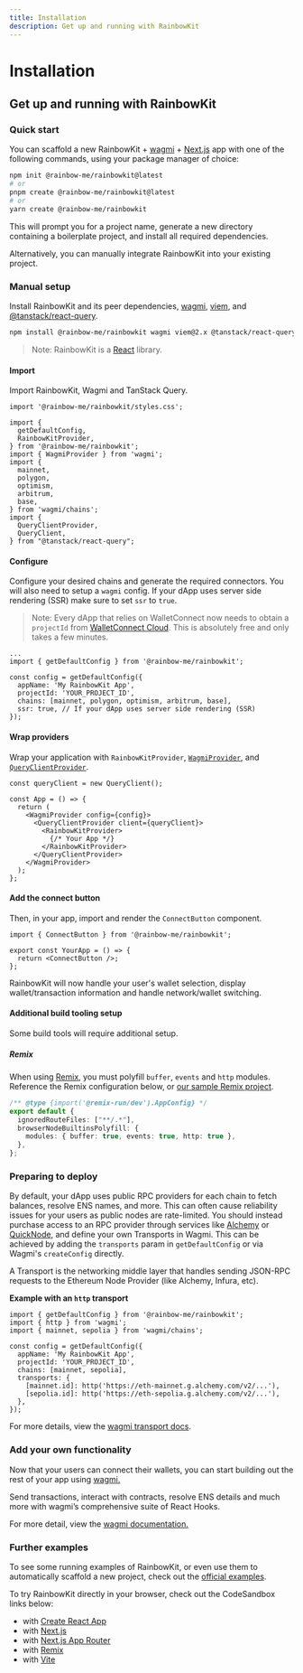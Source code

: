 ```yaml
---
title: Installation
description: Get up and running with RainbowKit
---
```


# Installation

## Get up and running with RainbowKit

### Quick start

You can scaffold a new RainbowKit + [wagmi](https://wagmi.sh) + [Next.js](https://nextjs.org) app with one of the following commands, using your package manager of choice:

```bash
npm init @rainbow-me/rainbowkit@latest
# or
pnpm create @rainbow-me/rainbowkit@latest
# or
yarn create @rainbow-me/rainbowkit
```

This will prompt you for a project name, generate a new directory containing a boilerplate project, and install all required dependencies.

Alternatively, you can manually integrate RainbowKit into your existing project.

### Manual setup

Install RainbowKit and its peer dependencies, [wagmi](https://wagmi.sh/), [viem](https://viem.sh), and [@tanstack/react-query](https://tanstack.com/query/v5).

```bash
npm install @rainbow-me/rainbowkit wagmi viem@2.x @tanstack/react-query
```

> Note: RainbowKit is a [React](https://reactjs.org/) library.

#### Import

Import RainbowKit, Wagmi and TanStack Query.

```tsx
import '@rainbow-me/rainbowkit/styles.css';

import {
  getDefaultConfig,
  RainbowKitProvider,
} from '@rainbow-me/rainbowkit';
import { WagmiProvider } from 'wagmi';
import {
  mainnet,
  polygon,
  optimism,
  arbitrum,
  base,
} from 'wagmi/chains';
import {
  QueryClientProvider,
  QueryClient,
} from "@tanstack/react-query";
```

#### Configure

Configure your desired chains and generate the required connectors. You will also need to setup a `wagmi` config. If your dApp uses server side rendering (SSR) make sure to set `ssr` to `true`.

> Note: Every dApp that relies on WalletConnect now needs to obtain a `projectId` from [WalletConnect Cloud](https://cloud.walletconnect.com/). This is absolutely free and only takes a few minutes.

```tsx line=4-99
...
import { getDefaultConfig } from '@rainbow-me/rainbowkit';

const config = getDefaultConfig({
  appName: 'My RainbowKit App',
  projectId: 'YOUR_PROJECT_ID',
  chains: [mainnet, polygon, optimism, arbitrum, base],
  ssr: true, // If your dApp uses server side rendering (SSR)
});
```

#### Wrap providers

Wrap your application with `RainbowKitProvider`, [`WagmiProvider`](https://wagmi.sh/react/api/WagmiProvider#wagmiprovider), and [`QueryClientProvider`](https://tanstack.com/query/v4/docs/framework/react/reference/QueryClientProvider).

```tsx
const queryClient = new QueryClient();

const App = () => {
  return (
    <WagmiProvider config={config}>
      <QueryClientProvider client={queryClient}>
        <RainbowKitProvider>
          {/* Your App */}
        </RainbowKitProvider>
      </QueryClientProvider>
    </WagmiProvider>
  );
};
```

#### Add the connect button

Then, in your app, import and render the `ConnectButton` component.

```tsx
import { ConnectButton } from '@rainbow-me/rainbowkit';

export const YourApp = () => {
  return <ConnectButton />;
};
```

RainbowKit will now handle your user's wallet selection, display wallet/transaction information and handle network/wallet switching.

#### Additional build tooling setup

Some build tools will require additional setup.

##### Remix

When using [Remix](https://remix.run), you must polyfill `buffer`, `events` and `http` modules. Reference the Remix configuration below, or [our sample Remix project](https://github.com/rainbow-me/rainbowkit/blob/main/examples/with-remix).

```ts
/** @type {import('@remix-run/dev').AppConfig} */
export default {
  ignoredRouteFiles: ["**/.*"],
  browserNodeBuiltinsPolyfill: {
    modules: { buffer: true, events: true, http: true },
  },
};
```

### Preparing to deploy

By default, your dApp uses public RPC providers for each chain to fetch balances, resolve ENS names, and more. This can often cause reliability issues for your users as public nodes are rate-limited. You should instead purchase access to an RPC provider through services like [Alchemy](https://www.alchemy.com/) or [QuickNode](https://www.quicknode.com/), and define your own Transports in Wagmi. This can be achieved by adding the `transports` param in `getDefaultConfig` or via Wagmi's `createConfig` directly.

A Transport is the networking middle layer that handles sending JSON-RPC requests to the Ethereum Node Provider (like Alchemy, Infura, etc).

**Example with an `http` transport**

```tsx
import { getDefaultConfig } from '@rainbow-me/rainbowkit';
import { http } from 'wagmi';
import { mainnet, sepolia } from 'wagmi/chains';

const config = getDefaultConfig({
  appName: 'My RainbowKit App',
  projectId: 'YOUR_PROJECT_ID',
  chains: [mainnet, sepolia],
  transports: {
    [mainnet.id]: http('https://eth-mainnet.g.alchemy.com/v2/...'),
    [sepolia.id]: http('https://eth-sepolia.g.alchemy.com/v2/...'),
  },
});
```

For more details, view the [wagmi transport docs](https://wagmi.sh/core/api/transports#transports).

### Add your own functionality

Now that your users can connect their wallets, you can start building out the rest of your app using [wagmi.](https://wagmi.sh)

Send transactions, interact with contracts, resolve ENS details and much more with wagmi’s comprehensive suite of React Hooks.

For more detail, view the [wagmi documentation.](https://wagmi.sh)

### Further examples

To see some running examples of RainbowKit, or even use them to automatically scaffold a new project, check out the [official examples](https://github.com/rainbow-me/rainbowkit/tree/main/examples).

To try RainbowKit directly in your browser, check out the CodeSandbox links below:

- with [Create React App](https://codesandbox.io/p/sandbox/github/rainbow-me/rainbowkit/tree/main/examples/with-create-react-app)
- with [Next.js](https://codesandbox.io/p/sandbox/github/rainbow-me/rainbowkit/tree/main/examples/with-next)
- with [Next.js App Router](https://codesandbox.io/p/sandbox/github/rainbow-me/rainbowkit/tree/main/examples/with-next-app)
- with [Remix](https://codesandbox.io/p/sandbox/github/rainbow-me/rainbowkit/tree/main/examples/with-remix)
- with [Vite](https://codesandbox.io/p/sandbox/github/rainbow-me/rainbowkit/tree/main/examples/with-vite)
